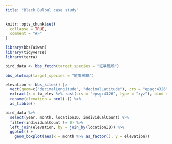 ```yaml
---
title: "Black Bulbul case study"
---
```


```r
knitr::opts_chunk$set(
  collapse = TRUE,
  comment = "#>"
)
```

```r
library(bbsTaiwan)
library(tidyverse)
library(terra)
```

```r

bird_data <- bbs_fetch(target_species = "紅嘴黑鵯")
```

```r

bbs_plotmap(target_species = "紅嘴黑鵯")

elevation <- bbs_sites() |>
  vect(geom=c("decimalLongitude", "decimalLatitude"), crs = "epsg:4326") %>%
  extract(x = tw_elev %>% rast(crs = "epsg:4326", type = "xyz"), bind = TRUE) %>%
  rename(elevation = ncol(.)) %>%
  as_tibble()

bird_data %>%
  select(year, month, locationID, individualCount) %>%
  filter(individualCount != 0) %>%
  left_join(elevation, by = join_by(locationID)) %>%
  ggplot() +
    geom_boxplot(aes(x = month %>% as_factor(), y = elevation))
  
  
```
